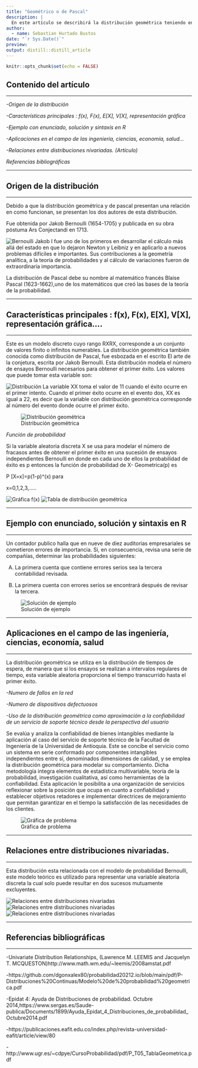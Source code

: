 ```yaml
---
title: "Geométrico o de Pascal"
description: |
  En este artículo se describirá la distribución geométrica teniendo en cuenta cinco aspectos.
author:
  - name: Sebastian Hurtado Bustos 
date: "`r Sys.Date()`"
preview: 
output: distill::distill_article
---
```


```r
knitr::opts_chunk$set(echo = FALSE)
```

## Contenido del artículo

___

*-Origen de la distribución*

*-Características principales : f(x), F(x), E[X], V[X], representación gráfica*

*-Ejemplo con enunciado, solución y sintaxis en R*

*-Aplicaciones en el campo de las ingeniería, ciencias, economía, salud…*

*-Relaciones entre distribuciones nivariadas. (Artículo)*

*Referencias bibliográficas*

___

## Origen de la distribución

___

Debido a que la distribución geométrica y de pascal presentan una relación en como funcionan, se presentan los dos autores de esta distribución. 

Fue obtenida por Jakob Bernoulli (1654-1705) y publicada en su obra póstuma Ars Conjectandi en 1713.

![Bernoulli](JB1.jpg)
Jakob I fue uno de los primeros en desarrollar el cálculo más allá del estado en que lo dejaron Newton y Leibniz y en aplicarlo a nuevos problemas difíciles e importantes. Sus contribuciones a la geometría analítica, a la teoría de probabilidades y al cálculo de variaciones fueron de extraordinaria importancia.

La distribución de Pascal debe su nombre al matemático francés Blaise Pascal (1623-1662),uno de los matemáticos que creó las bases de la teoría de la probabilidad.

___

## Características principales : f(x), F(x), E[X], V[X], representación gráfica….

___

Este es un modelo discreto cuyo rango RXRX, corresponde a un conjunto de valores finito o infinitos numerables.
La distribución geométrica también conocida como distribución de Pascal, fue esbozada en el escrito El arte de la conjetura, escrita por Jakob Bernoulli. Esta distribución modela el número de ensayos Bernoulli necesarios para obtener el primer éxito. Los valores que puede tomar esta variable son:


![Distribución](i8.png)
La variable XX toma el valor de 11 cuando el éxito ocurre en el primer intento. Cuando el primer éxito ocurre en el evento dos, XX es igual a 22, es decir que la variable con distribución geométrica corresponde al número del evento donde ocurre el primer éxito.

![Distribución geométrica](i7.png)


*Función de probabilidad*

Si la variable aleatoria discreta X se usa para modelar el número de fracasos antes de obtener el primer éxito en una sucesión de ensayos independientes Bernoulli en donde en cada uno de ellos la probabilidad de éxito es p entonces la función de probabilidad de X- Geometrica(p) es

P [X=x]=p(1-p)^(x)
para 

x=0,1,2,3,.....

![Gráfica f(x)](i10.jpg)
![Tabla de distribución geométrica](i11.png)

___

## Ejemplo con enunciado, solución y sintaxis en R

___

Un contador publico halla que en nueve de diez auditorias empresariales se cometieron errores de importancia. Si, en consecuencia, revisa una serie de compañías, determinar las probabilidades siguientes:

A)	La primera cuenta que contiene errores serios sea la tercera contabilidad revisada.

B)	La primera cuenta con errores serios se encontrará después de revisar la tercera.

![Solución de ejemplo](i6.png)

___

## Aplicaciones en el campo de las ingeniería, ciencias, economía, salud

___

La distribución geométrica se utiliza en la distribución de tiempos de espera, de manera que si los ensayos se realizan a intervalos regulares de tiempo, esta variable aleatoria proporciona el tiempo transcurrido hasta el primer éxito.

*-Numero de fallos en la red*


*-Numero de dispositivos defectuosos*


*-Uso de la distribución geométrica como aproximación a la confiabilidad de un servicio de soporte técnico desde la perspectiva del usuario*

Se evalúa y analiza la confiabilidad de bienes intangibles mediante la aplicación al caso del servicio de soporte técnico de la Facultad de Ingeniería de la Universidad de Antioquia. Este se concibe el servicio como un sistema en serie conformado por componentes intangibles independientes entre sí, denominados dimensiones de calidad, y se emplea la distribución geométrica para modelar su comportamiento. Dicha metodología integra elementos de estadística multivariable, teoría de la probabilidad, investigación cualitativa, así como herramientas de la confiabilidad. Esta aplicación le posibilita a una organización de servicios reflexionar sobre la posición que ocupa en cuanto a confiabilidad y establecer objetivos retadores e implementar directrices de mejoramiento que permitan garantizar en el tiempo la satisfacción de las necesidades de los clientes. 

![Gráfica de problema](i5.png)

___

## Relaciones entre distribuciones nivariadas.

___

Esta distribución esta relacionada con el modelo de probabilidad Bernoulli, este modelo teórico es utilizado para representar una variable aleatoria discreta la cual solo puede resultar en dos sucesos mutuamente excluyentes.

![Relaciones entre distribuciones nivariadas](Imagen3.png)
![Relaciones entre distribuciones nivariadas](poster.png)
![Relaciones entre distribuciones nivariadas](Imagen4.png)

___

## Referencias bibliográficas

___

-Univariate Distribution Relationships, (Lawrence M. LEEMIS and Jacquelyn T. MCQUESTON)http://www.math.wm.edu/~leemis/2008amstat.pdf

-https://github.com/dgonxalex80/probabilidad20212.io/blob/main/pdf/P-Distribuciones%20Continuas/Modelo%20de%20probabilidad%20geometrica.pdf

-Epidat 4: Ayuda de Distribuciones de probabilidad. Octubre 2014,https://www.sergas.es/Saude-publica/Documents/1899/Ayuda_Epidat_4_Distribuciones_de_probabilidad_Octubre2014.pdf

-https://publicaciones.eafit.edu.co/index.php/revista-universidad-eafit/article/view/80

-http://www.ugr.es/~cdpye/CursoProbabilidad/pdf/P_T05_TablaGeometrica.pdf